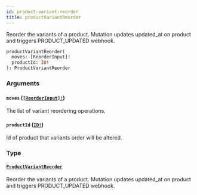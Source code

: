 ```yaml
---
id: product-variant-reorder
title: productVariantReorder
---
```


Reorder the variants of a product. Mutation updates updated_at on product and triggers PRODUCT_UPDATED webhook.

```graphql
productVariantReorder(
  moves: [ReorderInput]!
  productId: ID!
): ProductVariantReorder

```

### Arguments

#### `moves` ([`[ReorderInput]!`](/docs/developer/api-reference/inputs/reorder-input))

The list of variant reordering operations.

#### `productId` ([`ID!`](/docs/developer/api-reference/scalars/id))

Id of product that variants order will be altered.

### Type

#### [`ProductVariantReorder`](/docs/developer/api-reference/objects/product-variant-reorder)

Reorder the variants of a product. Mutation updates updated_at on product and triggers PRODUCT_UPDATED webhook.
